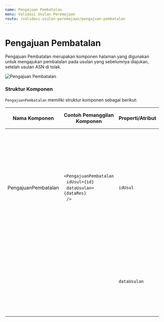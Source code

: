 ```yaml
---
name: Pengajuan Pembatalan
menu: Validasi Usulan Peremajaan
route: /validasi-usulan-peremajaan/pengajuan-pembatalan
---
```


# Pengajuan Pembatalan

Pengajuan Pembatalan merupakan komponen halaman yang digunakan untuk mengajukan
pembatalan pada usulan yang sebelumnya diajukan, setelah usulan ASN di tolak.

![Pengajuan Pembatalan](../../src/img/PengajuanPembatalan.png)

### Struktur Komponen

`PengajuanPembatalan` memiliki struktur komponen sebagai berikut:

| Nama Komponen       | Contoh Pemanggilan <br/> Komponen                                                                                | Properti/Atribut | Tipe Data <br/> Atribut | Penjelasan                                                                                                                                                                                              |
| ------------------- | ---------------------------------------------------------------------------------------------------------------- | ---------------- | ----------------------- | ------------------------------------------------------------------------------------------------------------------------------------------------------------------------------------------------------- |
| PengajuanPembatalan | `<PengajuanPembatalan`<br/>&nbsp;&nbsp;`idUsul={id}`<br/>&nbsp;&nbsp;`dataUsulan={dataRes}`<br/>&nbsp;&nbsp;`/>` | `idUsul`         | `String`                | Properti id usul berisi informasi <br/> id usulan yang diajukan yang akan digunakan <br/> sebagai acuan untuk mengambil <br/> data Dokumen Persetujuan Teknis <br/> berdasarkan id usulan yang diajukan |
|                     |                                                                                                                  | `dataUsulan`     | `Object`                | Properti data usulan berisi informasi <br/> data diri ASN, jenis layanan, <br/> hingga dokumen-dokumen usulan                                                                                           |
